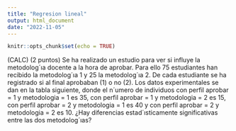 ```yaml
---
title: "Regresion lineal"
output: html_document
date: "2022-11-05"
---
```


```r
knitr::opts_chunk$set(echo = TRUE)
```

(CALC) (2 puntos) Se ha realizado un estudio para ver si influye la metodolog´ıa docente a la hora de
aprobar. Para ello 75 estudiantes han recibido la metodolog´ıa 1 y 25 la metodolog´ıa 2. De cada estudiante
se ha registrado si al final aprobaban (1) o no (2). Los datos experimentales se dan en la tabla siguiente,
donde el n´umero de individuos con perfil aprobar = 1 y metodologia = 1 es 35, con perfil aprobar = 1
y metodologia = 2 es 15, con perfil aprobar = 2 y metodologia = 1 es 40 y con perfil aprobar = 2 y
metodologia = 2 es 10. ¿Hay diferencias estad´ısticamente significativas entre las dos metodolog´ıas?

